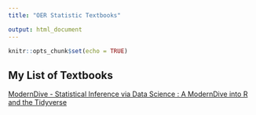 ```yaml
---
title: "OER Statistic Textbooks"

output: html_document
---
```


```r
knitr::opts_chunk$set(echo = TRUE)
```

## My List of Textbooks 

[ModernDive - Statistical Inference via Data Science : A ModernDive into R and the Tidyverse](https://moderndive.netlify.app/index.html)



